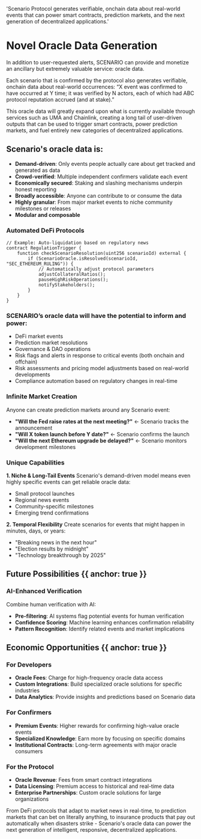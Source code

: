   'Scenario Protocol generates verifiable, onchain data about real-world events that can power smart contracts, prediction markets, and the next generation of decentralized applications.'

# Novel Oracle Data Generation

In addition to user-requested alerts, SCENARIO can provide and monetize an ancillary but extremely valuable service: oracle data.

Each scenario that is confirmed by the protocol also generates verifiable, onchain data about real-world occurrences: “X event was confirmed to have occurred at Y time; it was verified by N actors, each of which had ABC protocol reputation accrued (and at stake).”

This oracle data will greatly expand upon what is currently available through services such as UMA and Chainlink, creating a long tail of user-driven outputs that can be used to trigger smart contracts, power prediction markets, and fuel entirely new categories of decentralized applications.

## Scenario's oracle data is:

- **Demand-driven**: Only events people actually care about get tracked and generated as data
- **Crowd-verified**: Multiple independent confirmers validate each event
- **Economically secured**: Staking and slashing mechanisms underpin honest reporting
- **Broadly accessible**: Anyone can contribute to or consume the data
- **Highly granular**: From major market events to niche community milestones or releases
- **Modular and composable**

### Automated DeFi Protocols

```solidity
// Example: Auto-liquidation based on regulatory news
contract RegulationTrigger {
    function checkScenarioResolution(uint256 scenarioId) external {
        if (ScenarioOracle.isResolved(scenarioId, "SEC_ETHEREUM_RULING")) {
            // Automatically adjust protocol parameters
            adjustCollateralRatios();
            pauseHighRiskOperations();
            notifyStakeholders();
        }
    }
}
```

### SCENARIO’s oracle data will have the potential to inform and power:

- DeFi market events
- Prediction market resolutions
- Governance & DAO operations
- Risk flags and alerts in response to critical events (both onchain and offchain)
- Risk assessments and pricing model adjustments based on real-world developments
- Compliance automation based on regulatory changes in real-time

### Infinite Market Creation
Anyone can create prediction markets around any Scenario event:
- **"Will the Fed raise rates at the next meeting?"** ← Scenario tracks the announcement
- **"Will X token launch before Y date?"** ← Scenario confirms the launch
- **"Will the next Ethereum upgrade be delayed?"** ← Scenario monitors development milestones

### Unique Capabilities

**1. Niche & Long-Tail Events**
Scenario's demand-driven model means even highly specific events can get reliable oracle data:
- Small protocol launches
- Regional news events
- Community-specific milestones
- Emerging trend confirmations

**2. Temporal Flexibility**
Create scenarios for events that might happen in minutes, days, or years:
- "Breaking news in the next hour"
- "Election results by midnight"
- "Technology breakthrough by 2025"

## Future Possibilities {{ anchor: true }}

### AI-Enhanced Verification
Combine human verification with AI:
- **Pre-filtering**: AI systems flag potential events for human verification
- **Confidence Scoring**: Machine learning enhances confirmation reliability
- **Pattern Recognition**: Identify related events and market implications

## Economic Opportunities {{ anchor: true }}

### For Developers
- **Oracle Fees**: Charge for high-frequency oracle data access
- **Custom Integrations**: Build specialized oracle solutions for specific industries
- **Data Analytics**: Provide insights and predictions based on Scenario data

### For Confirmers
- **Premium Events**: Higher rewards for confirming high-value oracle events
- **Specialized Knowledge**: Earn more by focusing on specific domains
- **Institutional Contracts**: Long-term agreements with major oracle consumers

### For the Protocol
- **Oracle Revenue**: Fees from smart contract integrations
- **Data Licensing**: Premium access to historical and real-time data
- **Enterprise Partnerships**: Custom oracle solutions for large organizations

From DeFi protocols that adapt to market news in real-time, to prediction markets that can bet on literally anything, to insurance products that pay out automatically when disasters strike - Scenario's oracle data can power the next generation of intelligent, responsive, decentralized applications.